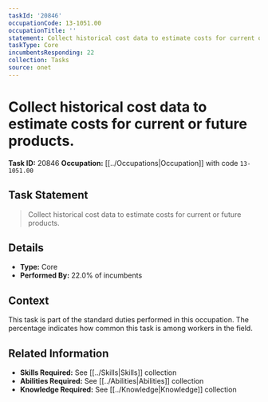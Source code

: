 ```yaml
---
taskId: '20846'
occupationCode: 13-1051.00
occupationTitle: ''
statement: Collect historical cost data to estimate costs for current or future products.
taskType: Core
incumbentsResponding: 22
collection: Tasks
source: onet
---
```

# Collect historical cost data to estimate costs for current or future products.

**Task ID:** 20846
**Occupation:** [[../Occupations|Occupation]] with code `13-1051.00`

## Task Statement

> Collect historical cost data to estimate costs for current or future products.

## Details

- **Type:** Core
- **Performed By:** 22.0% of incumbents

## Context

This task is part of the standard duties performed in this occupation. The percentage indicates how common this task is among workers in the field.

## Related Information

- **Skills Required:** See [[../Skills|Skills]] collection
- **Abilities Required:** See [[../Abilities|Abilities]] collection
- **Knowledge Required:** See [[../Knowledge|Knowledge]] collection
